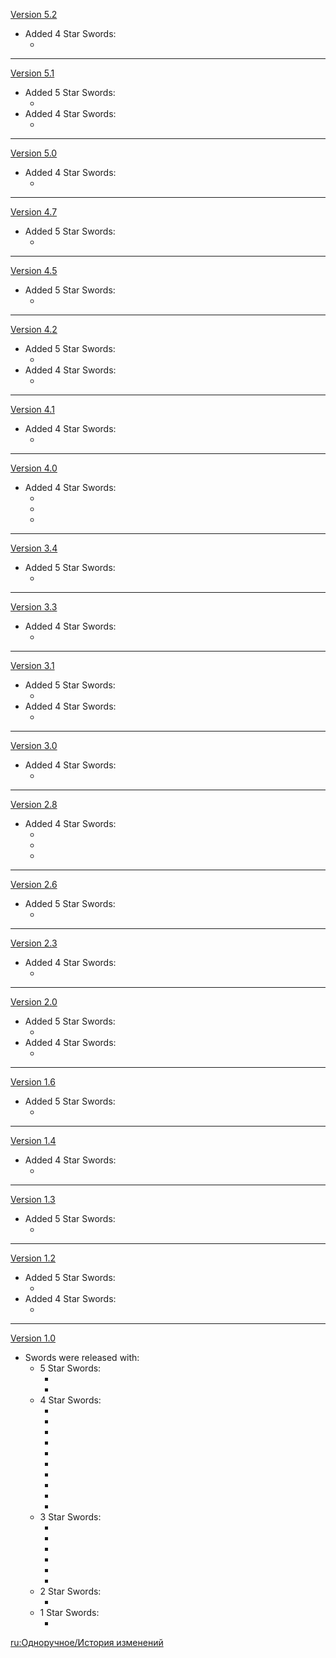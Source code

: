 {{Change History/Header}}
[[Version 5.2]]
* Added 4 Star Swords:
** {{Item|Calamity of Eshu|20|type=Weapon}}
----
[[Version 5.1]]
* Added 5 Star Swords:
** {{Item|Peak Patrol Song|20|type=Weapon}}
* Added 4 Star Swords:
** {{Item|Sturdy Bone|20|type=Weapon}}
----
[[Version 5.0]]
* Added 4 Star Swords:
** {{Item|Flute of Ezpitzal|20|type=Weapon}}
----
[[Version 4.7]]
* Added 5 Star Swords:
** {{Item|Absolution|20|type=Weapon}}
----
[[Version 4.5]]
* Added 5 Star Swords:
** {{Item|Uraku Misugiri|20|type=Weapon}}
----
[[Version 4.2]]
* Added 5 Star Swords:
** {{Item|Splendor of Tranquil Waters|20|type=Weapon}}
* Added 4 Star Swords:
** {{Item|Sword of Narzissenkreuz|20|type=Weapon}}
----
[[Version 4.1]]
* Added 4 Star Swords:
** {{Item|The Dockhand's Assistant|20|type=Weapon}}
----
[[Version 4.0]]
* Added 4 Star Swords:
** {{Item|Finale of the Deep|20|type=Weapon}}
** {{Item|Wolf-Fang|20|type=Weapon}}
** {{Item|Fleuve Cendre Ferryman|20|type=Weapon}}
----
[[Version 3.4]]
* Added 5 Star Swords:
** {{Item|Light of Foliar Incision|20|type=Weapon}}
----
[[Version 3.3]]
* Added 4 Star Swords:
** {{Item|Toukabou Shigure|20|type=Weapon}}
----
[[Version 3.1]]
* Added 5 Star Swords:
** {{Item|Key of Khaj-Nisut|20|type=Weapon}}
* Added 4 Star Swords:
** {{Item|Xiphos' Moonlight|20|type=Weapon}}
----
[[Version 3.0]]
* Added 4 Star Swords:
** {{Item|Sapwood Blade|20|type=Weapon}}
----
[[Version 2.8]]
* Added 4 Star Swords:
** {{Item|Kagotsurube Isshin|20|type=Weapon}}
** {{Item|Prized Isshin Blade (Shattered)|text=Prized Isshin Blade|20|type=Weapon}}
** {{Item|Prized Isshin Blade (Awakened)|text=Prized Isshin Blade|20|type=Weapon}}
----
[[Version 2.6]]
* Added 5 Star Swords:
** {{Item|Haran Geppaku Futsu|20|type=Weapon}}
----
[[Version 2.3]]
* Added 4 Star Swords:
** {{Item|Cinnabar Spindle|20|type=Weapon}}
----
[[Version 2.0]]
* Added 5 Star Swords:
** {{Item|Mistsplitter Reforged|20|type=Weapon}}
* Added 4 Star Swords:
** {{Item|Amenoma Kageuchi|20|type=Weapon}}
----
[[Version 1.6]]
* Added 5 Star Swords:
** {{Item|Freedom-Sworn|20|type=Weapon}}
----
[[Version 1.4]]
* Added 4 Star Swords:
** {{Item|The Alley Flash|20|type=Weapon}}
----
[[Version 1.3]]
* Added 5 Star Swords:
** {{Item|Primordial Jade Cutter|20|type=Weapon}}
----
[[Version 1.2]]
* Added 5 Star Swords:
** {{Item|Summit Shaper|20|type=Weapon}}
* Added 4 Star Swords:
** {{Item|Festering Desire|20|type=Weapon}}
----
[[Version 1.0]]
* Swords were released with:
** 5 Star Swords:
*** {{Item|Aquila Favonia|20|type=Weapon}}
*** {{Item|Skyward Blade|20|type=Weapon}}
** 4 Star Swords:
*** {{Item|Blackcliff Longsword|20|type=Weapon}}
*** {{Item|Favonius Sword|20|type=Weapon}}
*** {{Item|Iron Sting|20|type=Weapon}}
*** {{Item|Lion's Roar|20|type=Weapon}}
*** {{Item|Prototype Rancour|20|type=Weapon}}
*** {{Item|Royal Longsword|20|type=Weapon}}
*** {{Item|Sacrificial Sword|20|type=Weapon}}
*** {{Item|Sword of Descension|20|type=Weapon}}
*** {{Item|The Black Sword|20|type=Weapon}}
*** {{Item|The Flute|20|type=Weapon}}
** 3 Star Swords:
*** {{Item|Cool Steel|20|type=Weapon}}
*** {{Item|Dark Iron Sword|20|type=Weapon}}
*** {{Item|Fillet Blade|20|type=Weapon}}
*** {{Item|Harbinger of Dawn|20|type=Weapon}}
*** {{Item|Skyrider Sword|20|type=Weapon}}
*** {{Item|Traveler's Handy Sword|20|type=Weapon}}
** 2 Star Swords:
***{{Item|Silver Sword|20|type=Weapon}}
** 1 Star Swords:
*** {{Item|Dull Blade|20|type=Weapon}}
<noinclude>
[[ru:Одноручное/История изменений]]
</noinclude>